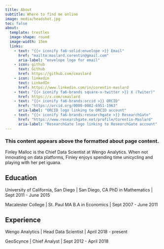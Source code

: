 ```yaml
---
title: About
subtitle: Where to find me online
image: media/headshot.jpg
toc: false
about: 
  template: trestles
  image-shape: round
  image-width: 15em
  links:
    - text: "{{< iconify fa6-solid:envelope >}} Email"
      href: "mailto:maslard.corentin@gmail.com"
      aria-label: "envelope logo for email"
    - icon: github
      text: Github
      href: https://github.com/cmaslard
    - icon: linkedin
      text: LinkedIn
      href: https://www.linkedin.com/in/corentin-maslard
    - text: "{{< iconify fa6-brands square-x-twitter >}} X (Twiter)"
      href: https://x.com/cmaslard
    - text: "{{< iconify fa6-brands:orcid >}} ORCID"
      href: "https://orcid.org/0000-0002-6951-1963"
      aria-label: "ORCID logo linking to ORCID account"
    - text: "{{< iconify fa6-brands:researchgate >}} ResearchGate"
      href: "https://www.researchgate.net/profile/Corentin-Maslard"
      aria-label: "ResearchGate logo linking to ResearchGate account"
---
```


### This content appears above the formatted about page content.

:::{#hero-heading}

Finley Malloc is the Chief Data Scientist at Wengo Analytics. When not innovating on data platforms, Finley enjoys spending time unicycling and playing with her pet iguana.

## Education

University of California, San Diego | San Diego, CA
PhD in Mathematics | Sept 2011 - June 2015

Macalester College | St. Paul MA
B.A in Economics | Sept 2007 - June 2011

## Experience

Wengo Analytics | Head Data Scientist | April 2018 - present

GeoScynce | Chief Analyst | Sept 2012 - April 2018

:::
